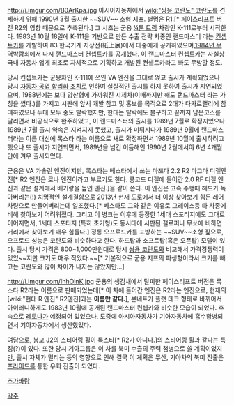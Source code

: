http://i.imgur.com/B0ArKpa.jpg
아시아자동차에서 [[wiki:"쌍용 코란도" 코란도]]를 견제하기 위해 1990년 3월 출시한 ~~SUV~~ 소형 지프. 별명은 R1.[* 페이스리프트 버전 R2의 영향 때문으로 추측된다.]
그 시초는 군용 [[¼톤 트럭]] 차량인 K-111로부터 시작한다. 1983년 10월 18일에 K-111을 기반으로 만든 수출 전략 차종인 랜드마스터 라는 [http://newslibrary.naver.com/viewer/index.nhn?articleId=1983102000099208020&editNo=1&printCount=1&publishDate=1983-10-20&officeId=00009&pageNo=8&printNo=5424&publishType=00020 컨셉트카]를 개발하여 83 한국기계 지상전(紙上展)에서 대중에게 공개하였으며,[http://news.carlife.net/news/view.html?section=3&category=33&no=1426 1984년 무역박람회]에서 다시 랜드마스터 컨셉트카를 공개했다. 이 랜드마스터 컨셉트카는 사실상 국내 자동차 업계 최초로 자체적으로 기획하고 개발된 컨셉트카라고 봐도 무방할 정도.

당시 컨셉트카는 군용차인 K-111에 쓰인 VA 엔진을 그대로 얹고 출시가 계획되었으나 당시 [[자동차공업 통합조치|자동차 공업 합리화 조치]]로 인하여 실질적인 출시를 하지 못하여 출시가 지연되었으며, 1988년에는 보다 양산형에 가까워진 시제차(이때까지만 해도 랜드마스터 라는 가칭을 썼다.)를 가지고 시판에 앞서 개발 참고 및 홍보를 목적으로 2대가 다카르랠리에 참여하였으나 두대 모두 중도 탈락했지만, 한대는 탈락에도 불구하고 끝까지 남은코스를 달리면서 비공식으로 완주하였고, 이 랜드마스터의 출시를 1989년 7월로 확정지었으나 1989년 7월 출시 약속은 지켜지지 못했고, 출시가 미뤄지다가 1989년 9월에 랜드마스터라는 이름 대신에 록스타 라는 이름으로 새로 확정하면서 1989년 10월에 출시하려고 했으나 또 출시가 지연되면서, 1989년을 넘긴 이듬해인 1990년 2월에서야 6년 4개월 만에 겨우 출시되었다.

군용은 VA 가솔린 엔진이지만, 록스타는 베스타에서 쓰는 마쯔다 2.2 R2 마그마 디젤엔진[* R2 엔진은 로나 엔진이라고 부르기도 한다. 콩코드 디젤에 들어간 2.0 RF 디젤 엔진과 같은 설계에서 배기량을 높인 엔진.]을 같이 쓴다. 이 엔진은 고속 주행때 헤드가 녹아버리는(!) 치명적인 설계결함으로 2013년 현재 도로에서 더 이상 찾아보기 힘든 레어 차량으로 만들어버리는데 일조했다.[* 베스타도 그와 같은 이유로 그레이스등 타 차종에 비해 찾아보기 어려워졌다. 그리고 이 병크는 이후에 등장한 1세대 스포티지에도 그대로 이어지면서, 1세대 스포티지 (특히 초기형)도 동시대에 시판된 갤로퍼나 무쏘에 비하면 거리에서 찾아보기 매우 힘들다.]
정통 오프로드카를 표방하는 ~~SUV~~소형 짚으로, 오프로드 성능은 코란도와 비슷하다고 한다. 하드탑과 소프트탑(혹은 오픈탑) 모델이 있다. 출시 당시 가격은 800~1,000만원대로 당시 [[쌍용 코란도]]와 비교해서 가격경쟁력이 있었~~지만 크기도 매우 작았다.~~[* 기본적으로 군용 지프의 파생형이라서 크기를 빼고는 코란도와 많이 차이가 나지는 않았지만...]

http://i.imgur.com/IhhOlnK.jpg
군용의 생김새에서 탈피한 페이스리프트 버전은 록스타 R2라는 이름으로 판매되었는데[* 이 차에 들어간 엔진은 R2라는 엔진으로, 현재의 [wiki:"현대 R 엔진" R2엔진]과는 '''이름만 같다.'''], 본네트가 플랫 데크 형태로 바뀌어서 아이러니하게도 1983년 10월에 공개된 랜드마스터 컨셉카와 비슷한 모습이 되었다. 후속으로 [[레토나]]가 예정되어 있었으나, 도중에 아시아자동차가 기아자동차에 흡수합병되면서 기아자동차에서 생산했었다.

여담으로, 봉고 J2의 스티어링 휠이 록스타[* R2가 아니다.]의 스티어링 휠과 같다는 특징(?)이 있다. 또한 당시 기아그룹은 이 차를 북미 수출의 주력 첨병으로 쓸 계획이었지만, 출시 자체가 밀리는 등의 영향으로 인해 결국 이 계획은 무산, 기아차의 북미 진출은 [[기아 프라이드|프라이드]]를 통한 우회 진출이 되었다.

[[추가바람]]

[[각주]]
